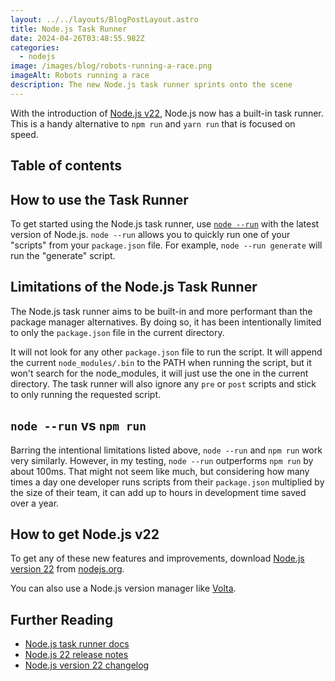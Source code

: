```yaml
---
layout: ../../layouts/BlogPostLayout.astro
title: Node.js Task Runner
date: 2024-04-26T03:48:55.982Z
categories:
  - nodejs
image: /images/blog/robots-running-a-race.png
imageAlt: Robots running a race
description: The new Node.js task runner sprints onto the scene
---
```


With the introduction of [Node.js v22](../node-22/), Node.js now has a built-in
task runner. This is a handy alternative to `npm run` and `yarn run` that is
focused on speed.

## Table of contents

## How to use the Task Runner

To get started using the Node.js task runner, use
[`node --run`](https://nodejs.org/docs/latest/api/cli.html#--run) with the latest
version of Node.js. `node --run` allows you to quickly run one of your "scripts"
from your `package.json` file. For example, `node --run generate` will run the
"generate" script.

<Ad />

## Limitations of the Node.js Task Runner

The Node.js task runner aims to be built-in and more performant than the package
manager alternatives. By doing so, it has been intentionally limited to only the
`package.json` file in the current directory.

It will not look for any other `package.json` file to run the script.
It will append the current `node_modules/.bin` to the PATH when running the script,
but it won't search for the node_modules, it will just use the one in the current directory.
The task runner will also ignore any `pre` or `post` scripts and stick to only
running the requested script.

## `node --run` vs `npm run`

Barring the intentional limitations listed above, `node --run` and `npm run`
work very similarly. However, in my testing, `node --run` outperforms `npm run`
by about 100ms. That might not seem like much, but considering how many times
a day one developer runs scripts from their `package.json` multiplied by the
size of their team, it can add up to hours in development time saved over a
year.

<RandomSupport />

## How to get Node.js v22

To get any of these new features and improvements, download [Node.js version 22](https://nodejs.org/en/download)
from [nodejs.org](https://nodejs.org/).

You can also use a Node.js version manager like [Volta](https://volta.sh/).

## Further Reading

- [Node.js task runner docs](https://nodejs.org/docs/latest/api/cli.html#--run)
- [Node.js 22 release notes](../node-22/)
- [Node.js version 22 changelog](https://nodejs.org/en/blog/release/v22.0.0)
